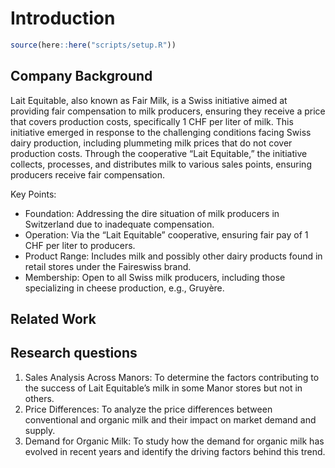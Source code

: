 # Introduction

```r
source(here::here("scripts/setup.R"))
```

## Company Background

Lait Equitable, also known as Fair Milk, is a Swiss initiative aimed at providing fair compensation to milk producers, ensuring they receive a price that covers production costs, specifically 1 CHF per liter of milk. This initiative emerged in response to the challenging conditions facing Swiss dairy production, including plummeting milk prices that do not cover production costs. Through the cooperative "Lait Equitable," the initiative collects, processes, and distributes milk to various sales points, ensuring producers receive fair compensation.

Key Points:

-   Foundation: Addressing the dire situation of milk producers in Switzerland due to inadequate compensation.
-   Operation: Via the "Lait Equitable" cooperative, ensuring fair pay of 1 CHF per liter to producers.
-   Product Range: Includes milk and possibly other dairy products found in retail stores under the Faireswiss brand.
-   Membership: Open to all Swiss milk producers, including those specializing in cheese production, e.g., Gruyère.

## Related Work

## Research questions

1.  Sales Analysis Across Manors: To determine the factors contributing to the success of Lait Equitable's milk in some Manor stores but not in others.
2.  Price Differences: To analyze the price differences between conventional and organic milk and their impact on market demand and supply.
3.  Demand for Organic Milk: To study how the demand for organic milk has evolved in recent years and identify the driving factors behind this trend.
